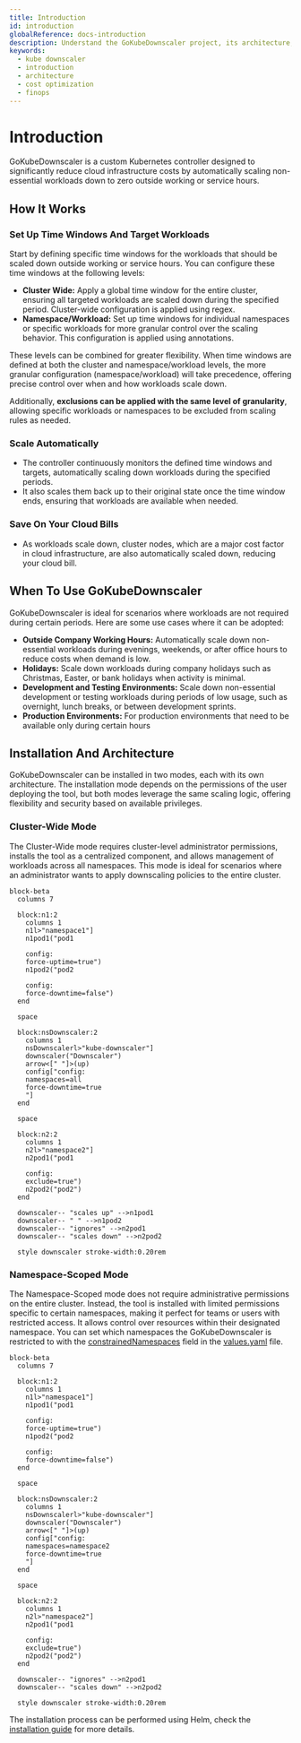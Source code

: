 ```yaml
---
title: Introduction
id: introduction
globalReference: docs-introduction
description: Understand the GoKubeDownscaler project, its architecture, and how it can help you save on cloud costs.
keywords:
  - kube downscaler
  - introduction
  - architecture
  - cost optimization
  - finops
---
```


# Introduction

GoKubeDownscaler is a custom Kubernetes controller designed to significantly reduce cloud infrastructure costs by
automatically scaling non-essential workloads down to zero outside working or service hours.

## How It Works

### Set Up Time Windows And Target Workloads

Start by defining specific time windows for the workloads that should be scaled down outside working or service hours.
You can configure these time windows at the following levels:

- **Cluster Wide:** Apply a global time window for the entire cluster,
  ensuring all targeted workloads are scaled down during the specified period.
  Cluster-wide configuration is applied using regex.
- **Namespace/Workload:** Set up time windows for individual namespaces or specific workloads for more granular control over the scaling behavior.
  This configuration is applied using annotations.

These levels can be combined for greater flexibility.
When time windows are defined at both the cluster and namespace/workload levels,
the more granular configuration (namespace/workload) will take precedence, offering precise control over when and how workloads scale down.

Additionally, **exclusions can be applied with the same level of granularity**,
allowing specific workloads or namespaces to be excluded from scaling rules as needed.

### Scale Automatically

- The controller continuously monitors the defined time windows and targets,
  automatically scaling down workloads during the specified periods.
- It also scales them back up to their original state once the time window ends,
  ensuring that workloads are available when needed.

### Save On Your Cloud Bills

- As workloads scale down, cluster nodes, which are a major cost factor in cloud infrastructure,
  are also automatically scaled down, reducing your cloud bill.

## When To Use GoKubeDownscaler

GoKubeDownscaler is ideal for scenarios where workloads are not required during certain periods.
Here are some use cases where it can be adopted:

- **Outside Company Working Hours:**
  Automatically scale down non-essential workloads during evenings, weekends,
  or after office hours to reduce costs when demand is low.
- **Holidays:**
  Scale down workloads during company holidays such as Christmas, Easter, or bank holidays when activity is minimal.
- **Development and Testing Environments:**
  Scale down non-essential development or testing workloads during periods of low usage,
  such as overnight, lunch breaks, or between development sprints.
- **Production Environments:**
  For production environments that need to be available only during certain hours

## Installation And Architecture

GoKubeDownscaler can be installed in two modes, each with its own architecture.
The installation mode depends on the permissions of the user deploying the tool,
but both modes leverage the same scaling logic, offering flexibility and security based on available privileges.

### Cluster-Wide Mode

The Cluster-Wide mode requires cluster-level administrator permissions,
installs the tool as a centralized component, and allows management of workloads across all namespaces.
This mode is ideal for scenarios where an administrator wants to apply downscaling policies to the entire cluster.

```mermaid
block-beta
  columns 7

  block:n1:2
    columns 1
    n1l>"namespace1"]
    n1pod1("pod1

    config:
    force-uptime=true")
    n1pod2("pod2

    config:
    force-downtime=false")
  end

  space

  block:nsDownscaler:2
    columns 1
    nsDownscalerl>"kube-downscaler"]
    downscaler("Downscaler")
    arrow<[" "]>(up)
    config["config:
    namespaces=all
    force-downtime=true
    "]
  end

  space

  block:n2:2
    columns 1
    n2l>"namespace2"]
    n2pod1("pod1

    config:
    exclude=true")
    n2pod2("pod2")
  end

  downscaler-- "scales up" -->n1pod1
  downscaler-- " " -->n1pod2
  downscaler-- "ignores" -->n2pod1
  downscaler-- "scales down" -->n2pod2

  style downscaler stroke-width:0.20rem
```

### Namespace-Scoped Mode

The Namespace-Scoped mode does not require administrative permissions on the entire cluster.
Instead, the tool is installed with limited permissions specific to certain namespaces,
making it perfect for teams or users with restricted access.
It allows control over resources within their designated namespace.
You can set which namespaces the GoKubeDownscaler is restricted to
with the [constrainedNamespaces](ref:docs-helm-constrained-namespaces) field in the [values.yaml](repo:deployments/chart/values.yaml) file.

```mermaidblock-beta
block-beta
  columns 7

  block:n1:2
    columns 1
    n1l>"namespace1"]
    n1pod1("pod1

    config:
    force-uptime=true")
    n1pod2("pod2

    config:
    force-downtime=false")
  end

  space

  block:nsDownscaler:2
    columns 1
    nsDownscalerl>"kube-downscaler"]
    downscaler("Downscaler")
    arrow<[" "]>(up)
    config["config:
    namespaces=namespace2
    force-downtime=true
    "]
  end

  space

  block:n2:2
    columns 1
    n2l>"namespace2"]
    n2pod1("pod1

    config:
    exclude=true")
    n2pod2("pod2")
  end

  downscaler-- "ignores" -->n2pod1
  downscaler-- "scales down" -->n2pod2

  style downscaler stroke-width:0.20rem
```

The installation process can be performed using Helm, check the [installation guide](ref:docs-helm)
for more details.
